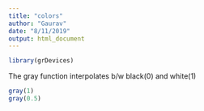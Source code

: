```yaml
---
title: "colors"
author: "Gaurav"
date: "8/11/2019"
output: html_document
---
```


```r
library(grDevices)
```

The gray function interpolates b/w black(0) and white(1) 
```r
gray(1)
gray(0.5)
```

